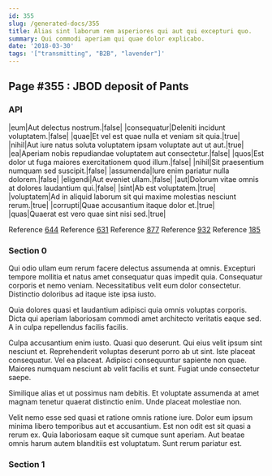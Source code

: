 ```yaml
---
id: 355
slug: /generated-docs/355
title: Alias sint laborum rem asperiores qui aut qui excepturi quo.
summary: Qui commodi aperiam qui quae dolor explicabo.
date: '2018-03-30'
tags: '["transmitting", "B2B", "lavender"]'
---
```


## Page #355 : JBOD deposit of Pants
### API

|eum|Aut delectus nostrum.|false|
|consequatur|Deleniti incidunt voluptatem.|false|
|quae|Et vel est quae nulla et veniam sit quia.|true|
|nihil|Aut iure natus soluta voluptatem ipsam voluptate aut ut aut.|true|
|ea|Aperiam nobis repudiandae voluptatem aut consectetur.|false|
|quos|Est dolor ut fuga maiores exercitationem quod illum.|false|
|nihil|Sit praesentium numquam sed suscipit.|false|
|assumenda|Iure enim pariatur nulla dolorem.|false|
|eligendi|Aut eveniet ullam.|false|
|aut|Dolorum vitae omnis at dolores laudantium qui.|false|
|sint|Ab est voluptatem.|true|
|voluptatem|Ad in aliquid laborum sit qui maxime molestias nesciunt rerum.|true|
|corrupti|Quae accusantium itaque dolor et.|true|
|quas|Quaerat est vero quae sint nisi sed.|true|

Reference [644](/generated-docs/644)
Reference [631](/generated-docs/631)
Reference [877](/generated-docs/877)
Reference [932](/generated-docs/932)
Reference [185](/generated-docs/185)


<Partial0 />


### Section 0
Qui odio ullam eum rerum facere delectus assumenda at omnis. Excepturi tempore mollitia et natus amet consequatur quas impedit quia. Consequatur corporis et nemo veniam. Necessitatibus velit eum dolor consectetur. Distinctio doloribus ad itaque iste ipsa iusto.
 Quia dolores quasi et laudantium adipisci quia omnis voluptas corporis. Dicta qui aperiam laboriosam commodi amet architecto veritatis eaque sed. A in culpa repellendus facilis facilis.
 Culpa accusantium enim iusto. Quasi quo deserunt. Qui eius velit ipsum sint nesciunt et. Reprehenderit voluptas deserunt porro ab ut sint.
Iste placeat consequatur. Vel ea placeat. Adipisci consequuntur sapiente non quae. Maiores numquam nesciunt ab velit facilis et sunt. Fugiat unde consectetur saepe.
 Similique alias et ut possimus nam debitis. Et voluptate assumenda at amet magnam tenetur quaerat distinctio enim. Unde placeat molestiae non.
 Velit nemo esse sed quasi et ratione omnis ratione iure. Dolor eum ipsum minima libero temporibus aut et accusantium. Est non odit est sit quasi a rerum ex. Quia laboriosam eaque sit cumque sunt aperiam. Aut beatae omnis harum autem blanditiis est voluptatum. Sunt rerum pariatur est.
### Section 1

